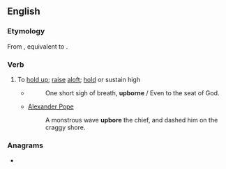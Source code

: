 ==English==

===Etymology===
From {{inh|en|enm|upberen}}, equivalent to {{prefix|en|up|bear}}.

===Verb===
{{en-verb|upbears|upbearing|upbore|upborne|past_ptc2=upbore|past_ptc2_qual=archaic, poetic}}

# {{lb|en|dated|transitive}} To [[hold up]]; [[raise]] [[aloft]]; [[hold]] or sustain high
#* {{RQ:Milton PL|9}}
#*: One short sigh of breath, '''upborne''' / Even to the seat of God.
#* [[w:Alexander Pope|Alexander Pope]]
#*: A monstrous wave '''upbore''' the chief, and dashed him on the craggy shore.

===Anagrams===
* {{anagrams|en|a=abepru|bear up}}